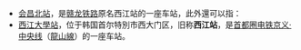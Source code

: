 *[[会昌北站|会昌北站]]，是[[赣龙铁路|赣龙铁路]]原名西江站的一座车站，此外還可以指：
*[[西江大學站|西江大學站]]，位于韩国首尔特別市西大门区，旧称'''西江站'''，是[[首都圈电铁京义·中央线|首都圈电铁京义·中央线]]（[[龍山線|龍山線]]）的一座车站。

{{disambig|cat=三字车站名消歧义}}